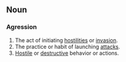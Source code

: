 ==Noun==
===Agression===
#The act of initiating [[hostility|hostilities]] or [[invasion]].
#The practice or habit of launching [[attack]]s.
#[[Hostile]] or [[destructive]] behavior or actions.
